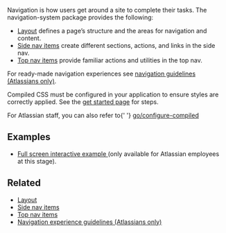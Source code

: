 
Navigation is how users get around a site to complete their tasks. The navigation-system package
provides the following:

- [Layout](/components/navigation-system/layout) defines a page’s structure and the areas for
  navigation and content.
- [Side nav items](/components/navigation-system/side-nav-items) create different sections, actions,
  and links in the side nav.
- [Top nav items](/components/navigation-system/top-nav-items) provide familiar actions and
  utilities in the top nav.

For ready-made navigation experiences see
[navigation guidelines (Atlassians only)](https://hello.atlassian.net/wiki/spaces/GLOBALNAV/pages/5104144812/Nav4+resources+for+makers).

<SectionMessage title="Required: Compiled CSS configuration">
	<p>
		Compiled CSS must be configured in your application to ensure styles are correctly applied. See
		the <a href="/get-started/develop#set-up-your-bundling-environment">get started page</a> for
		steps.
	</p>
	<p>
		For Atlassian staff, you can also refer to{' '}
		<a href="https://go.atlassian.com/configure-compiled" target="_blank">
			go/configure-compiled
		</a>
	</p>
</SectionMessage>

## Examples

- <a href="https://go.atlassian.com/nav4-interactive-example" target="_blank">
  	Full screen interactive example
  </a>
  (only available for Atlassian employees at this stage).

## Related

- [Layout](/components/navigation-system/layout)
- [Side nav items](/components/navigation-system/side-nav-items)
- [Top nav items](/components/navigation-system/top-nav-items)
- [Navigation experience guidelines (Atlassians only)](https://hello.atlassian.net/wiki/spaces/GLOBALNAV/pages/5104144812/Nav4+resources+for+makers)
